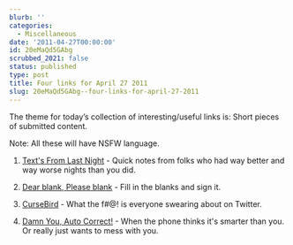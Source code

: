 ```yaml
---
blurb: ''
categories:
  - Miscellaneous
date: '2011-04-27T00:00:00'
id: 20eMaQd5GAbg
scrubbed_2021: false
status: published
type: post
title: Four links for April 27 2011
slug: 20eMaQd5GAbg--four-links-for-april-27-2011
---
```


The theme for today’s collection of interesting/useful links is: Short pieces of submitted content. 

Note: All these will have NSFW language.

1. [Text's From Last Night](http://www.textsfromlastnight.com/) - Quick notes from folks who had way better and way worse nights than you did.

2. [Dear blank, Please blank](http://dearblankpleaseblank.com/) - Fill in the blanks and sign it.

3. [CurseBird](http://cursebird.com/) - What the f#@! is everyone swearing about on Twitter.

4. [Damn You, Auto Correct!](http://damnyouautocorrect.com/) - When the phone thinks it's smarter than you. Or really just wants to mess with you.
